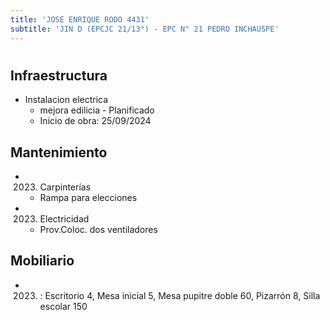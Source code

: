 ```yaml
---
title: 'JOSE ENRIQUE RODO 4431'
subtitle: 'JIN D (EPCJC 21/13°) - EPC N° 21 PEDRO INCHAUSPE'
---
```


#
## Infraestructura

* Instalacion electrica 
    + mejora edilicia - Planificado 
    + Inicio de obra: 25/09/2024 






## Mantenimiento

*  (2023) Carpinterías 
    + Rampa para elecciones

*  (2023) Electricidad 
    + Prov.Coloc.  dos ventiladores





## Mobiliario

*  (2023) : Escritorio 4, Mesa inicial 5, Mesa pupitre doble 60, Pizarrón 8, Silla escolar 150 



